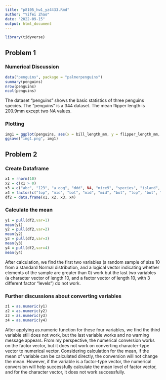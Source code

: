 ```yaml
---
title: "p8105_hw1_yz4433.Rmd"
author: "Yifei Zhao"
date: "2022-09-15"
output: html_document
---
```


```r
library(tidyverse)
```

## Problem 1

### Numerical Discussion
```r
data("penguins", package = "palmerpenguins")
summary(penguins)
nrow(penguins)
ncol(penguins)
```
The dataset "penguins" shows the basic statistics of three penguins species. The "penguins" is a 344 \times 8 dataset. The mean flipper length is 200.9mm except two NA values.

### Plotting
```r
img1 = ggplot(penguins, aes(x = bill_length_mm, y = flipper_length_mm, color = species)) + geom_point()
ggsave("img1.png", img1)
```

## Problem 2

### Create Dataframe
```r
x1 = rnorm(10)
x2 = c(x1 > 0)
x3 = c("abc", "123", "a dog", "ddd", NA, "nice9", "species", "island", "length", "width")
x4 = factor(c("top", "mid", "bot", "mid", "mid", "bot", "top", "bot", "top","mid"))
df2 = data.frame(x1, x2, x3, x4)
```

### Calculate the mean
```r
y1 = pull(df2,var=1)
mean(y1)
y2 = pull(df2,var=2)
mean(y2)
y3 = pull(df2,var=3)
mean(y3)
y4 = pull(df2,var=4)
mean(y4)
```
After calculation, we find the first two variables (a random sample of size 10 from a standard Normal distribution, and a logical vector indicating whether elements of the sample are greater than 0) work but the last two variables (a character vector of length 10, and a factor vector of length 10, with 3 different factor “levels”) do not work.

### Further discussions about converting variables
```r
z1 = as.numeric(y1)
z2 = as.numeric(y2)
z3 = as.numeric(y3)
z4 = as.numeric(y4)
```
After applying as.numeric function for these four variables, we find the third variable still does not work, but the last variable works and no warning message appears. From my perspective, the numerical conversion works on the factor vector, but it does not work on converting character-type vector to numerical vector. Considering calculation for the mean, if the mean of variable can be calculated directly, the conversion will not change the mean. However, if the variable is a factor-type vector, the numerical conversion will help successfully calculate the mean level of factor vector, and for the character vector, it does not work successfully.
